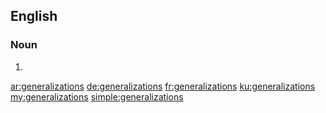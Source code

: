 ==English==

===Noun===
{{head|en|plural}}

# {{plural of|generalization|lang=en}}

[[ar:generalizations]]
[[de:generalizations]]
[[fr:generalizations]]
[[ku:generalizations]]
[[my:generalizations]]
[[simple:generalizations]]